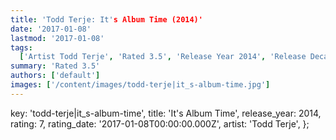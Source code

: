 ```yaml
---
title: 'Todd Terje: It's Album Time (2014)'
date: '2017-01-08'
lastmod: '2017-01-08'
tags:
  ['Artist Todd Terje', 'Rated 3.5', 'Release Year 2014', 'Release Decade 2010']
summary: 'Rated 3.5'
authors: ['default']
images: ['/content/images/todd-terje|it_s-album-time.jpg']
---
```


  key: 'todd-terje|it_s-album-time',
  title: 'It's Album Time',
  release_year: 2014,
  rating: 7,
  rating_date: '2017-01-08T00:00:00.000Z',
  artist: 'Todd Terje',
};

<MusicRating data={data} />
